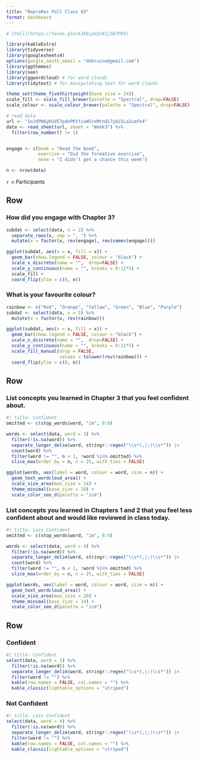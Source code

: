 ```yaml
---
title: "ReproRes Poll Class 03"
format: dashboard
---
```


```r
# [Poll](https://forms.gle/6JkELpVZcK3j5W7P69)

library(kableExtra)
library(tidyverse)
library(googlesheets4)
options(gargle_oauth_email = "debruine@gmail.com")
library(ggthemes)
library(see)
library(ggwordcloud) # for word clouds
library(tidytext) # for manipulating text for word clouds
```

```r
theme_set(theme_fivethirtyeight(base_size = 24))
scale_fill <- scale_fill_brewer(palette = "Spectral", drop=FALSE)
scale_colour <- scale_colour_brewer(palette = "Spectral", drop=FALSE)
```

```r
# read data
url <- "1o3dPW6yKUVE7pdnPKtfusW5reMtnQi7yQi5La2uafe4"
data <- read_sheet(url, sheet = "Week3") %>%
  filter(row_number() != 1)


engage <- c(book = "Read the book", 
            exercise = "Did the formative exercise",
            none = "I didn't get a chance this week")

n <- nrow(data)
```

`r n` Participants

Row {data-height=400}
-----------------------------------------------------------------------

### How did you engage with Chapter 3?

```r
subdat <- select(data, x = 2) %>%
  separate_rows(x, sep = ", ") %>%
  mutate(x = factor(x, rev(engage), rev(names(engage))))

ggplot(subdat, aes(x = x, fill = x)) +
  geom_bar(show.legend = FALSE, colour = "black") +
  scale_x_discrete(name = "",  drop=FALSE) +
  scale_y_continuous(name = "", breaks = 0:11*5) +
  scale_fill +
  coord_flip(ylim = c(0, n)) 
```

### What is your favourite colour?

```r
rainbow <- c("Red", "Orange", "Yellow", "Green", "Blue", "Purple")
subdat <- select(data, x = 5) %>%
  mutate(x = factor(x, rev(rainbow)))

ggplot(subdat, aes(x = x, fill = x)) +
  geom_bar(show.legend = FALSE, colour = "black") +
  scale_x_discrete(name = "",  drop=FALSE) +
  scale_y_continuous(name = "", breaks = 0:11*5) +
  scale_fill_manual(drop = FALSE,
                    values = tolower(rev(rainbow))) +
  coord_flip(ylim = c(0, n)) 
```

Row
-----------------------------------------------------------------------

### List concepts you learned in Chapter 3 that you feel confident about.

```r
#| title: Confident
omitted <- c(stop_words$word, "im", 0:9)

words <- select(data, word = 3) %>%
  filter(!is.na(word)) %>%
  separate_longer_delim(word, stringr::regex("\\s*(,|;)\\s*")) |>
  count(word) %>%
  filter(word != "", n > 1, !word %in% omitted) %>%
  slice_max(order_by = n, n = 25, with_ties = FALSE)

ggplot(words, aes(label = word, colour = word, size = n)) +
  geom_text_wordcloud_area() +
  scale_size_area(max_size = 14) +
  theme_minimal(base_size = 10) +
  scale_color_see_d(palette = "ice") 
```



### List concepts you learned in Chapters 1 and 2 that you feel less confident about and would like reviewed in class today.

```r
#| title: Less Confident
omitted <- c(stop_words$word, "im", 0:9)

words <- select(data, word = 4) %>%
  filter(!is.na(word)) %>%
  separate_longer_delim(word, stringr::regex("\\s*(,|;)\\s*")) |>
  count(word) %>%
  filter(word != "", n > 1, !word %in% omitted) %>%
  slice_max(order_by = n, n = 25, with_ties = FALSE)

ggplot(words, aes(label = word, colour = word, size = n)) +
  geom_text_wordcloud_area() +
  scale_size_area(max_size = 20) +
  theme_minimal(base_size = 14) +
  scale_color_see_d(palette = "ice") 
```

Row 
-----------------------------------------------------------------------

### Confident 

```r
#| title: Confident
select(data, word = 3) %>%
  filter(!is.na(word)) %>%
  separate_longer_delim(word, stringr::regex("\\s*(,|;)\\s*")) |>
  filter(word != "") %>%
  kable(row.names = FALSE, col.names = "") %>%
  kable_classic(lightable_options = "striped")
```


### Not Confident 

```r
#| title: Less Confident
select(data, word = 4) %>%
  filter(!is.na(word)) %>%
  separate_longer_delim(word, stringr::regex("\\s*(,|;)\\s*")) |>
  filter(word != "") %>%
  kable(row.names = FALSE, col.names = "") %>%
  kable_classic(lightable_options = "striped")
```
